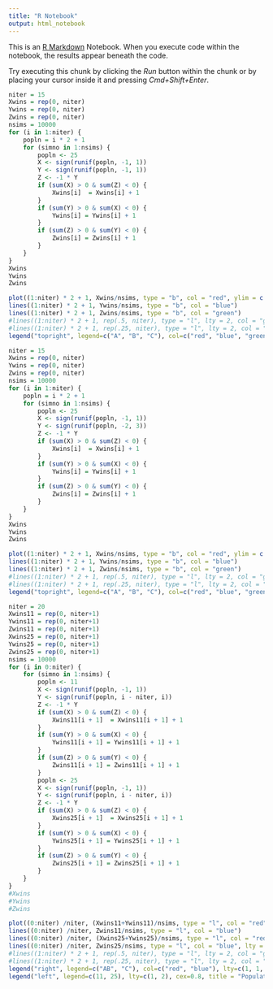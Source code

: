 ```yaml
---
title: "R Notebook"
output: html_notebook
---
```


This is an [R Markdown](http://rmarkdown.rstudio.com) Notebook. When you execute code within the notebook, the results appear beneath the code. 

Try executing this chunk by clicking the *Run* button within the chunk or by placing your cursor inside it and pressing *Cmd+Shift+Enter*. 

```r
niter = 15
Xwins = rep(0, niter)
Ywins = rep(0, niter)
Zwins = rep(0, niter)
nsims = 10000
for (i in 1:niter) {
    popln = i * 2 + 1
    for (simno in 1:nsims) {
        popln <- 25
        X <- sign(runif(popln, -1, 1))
        Y <- sign(runif(popln, -1, 1))
        Z <- -1 * Y
        if (sum(X) > 0 & sum(Z) < 0) { 
            Xwins[i]  = Xwins[i] + 1
        }
        if (sum(Y) > 0 & sum(X) < 0) {
            Ywins[i] = Ywins[i] + 1
        }
        if (sum(Z) > 0 & sum(Y) < 0) {
            Zwins[i] = Zwins[i] + 1
        }
    }
}
Xwins
Ywins
Zwins

plot((1:niter) * 2 + 1, Xwins/nsims, type = "b", col = "red", ylim = c(0, 1), main="Spoiled Election Results (Uniform)", xlab = "Population Size", ylab = "Probability of Victory")
lines((1:niter) * 2 + 1, Ywins/nsims, type = "b", col = "blue")
lines((1:niter) * 2 + 1, Zwins/nsims, type = "b", col = "green")
#lines((1:niter) * 2 + 1, rep(.5, niter), type = "l", lty = 2, col = "grey")
#lines((1:niter) * 2 + 1, rep(.25, niter), type = "l", lty = 2, col = "grey")
legend("topright", legend=c("A", "B", "C"), col=c("red", "blue", "green"), lty=c(1, 1, 1), cex=1, title="Candidate")

```

```r
niter = 15
Xwins = rep(0, niter)
Ywins = rep(0, niter)
Zwins = rep(0, niter)
nsims = 10000
for (i in 1:niter) {
    popln = i * 2 + 1
    for (simno in 1:nsims) {
        popln <- 25
        X <- sign(runif(popln, -1, 1))
        Y <- sign(runif(popln, -2, 3))
        Z <- -1 * Y
        if (sum(X) > 0 & sum(Z) < 0) { 
            Xwins[i]  = Xwins[i] + 1
        }
        if (sum(Y) > 0 & sum(X) < 0) {
            Ywins[i] = Ywins[i] + 1
        }
        if (sum(Z) > 0 & sum(Y) < 0) {
            Zwins[i] = Zwins[i] + 1
        }
    }
}
Xwins
Ywins
Zwins

plot((1:niter) * 2 + 1, Xwins/nsims, type = "b", col = "red", ylim = c(0, 1), main="Spoiled Election Results (Uniform)", xlab = "Population Size", ylab = "Probability of Victory")
lines((1:niter) * 2 + 1, Ywins/nsims, type = "b", col = "blue")
lines((1:niter) * 2 + 1, Zwins/nsims, type = "b", col = "green")
#lines((1:niter) * 2 + 1, rep(.5, niter), type = "l", lty = 2, col = "grey")
#lines((1:niter) * 2 + 1, rep(.25, niter), type = "l", lty = 2, col = "grey")
legend("topright", legend=c("A", "B", "C"), col=c("red", "blue", "green"), lty=c(1, 1, 1), cex=0.8)

```

```r
niter = 20
Xwins11 = rep(0, niter+1)
Ywins11 = rep(0, niter+1)
Zwins11 = rep(0, niter+1)
Xwins25 = rep(0, niter+1)
Ywins25 = rep(0, niter+1)
Zwins25 = rep(0, niter+1)
nsims = 10000
for (i in 0:niter) {
    for (simno in 1:nsims) {
        popln <- 11
        X <- sign(runif(popln, -1, 1))
        Y <- sign(runif(popln, i - niter, i))
        Z <- -1 * Y
        if (sum(X) > 0 & sum(Z) < 0) { 
            Xwins11[i + 1]  = Xwins11[i + 1] + 1
        }
        if (sum(Y) > 0 & sum(X) < 0) {
            Ywins11[i + 1] = Ywins11[i + 1] + 1
        }
        if (sum(Z) > 0 & sum(Y) < 0) {
            Zwins11[i + 1] = Zwins11[i + 1] + 1
        }
        popln <- 25
        X <- sign(runif(popln, -1, 1))
        Y <- sign(runif(popln, i - niter, i))
        Z <- -1 * Y
        if (sum(X) > 0 & sum(Z) < 0) { 
            Xwins25[i + 1]  = Xwins25[i + 1] + 1
        }
        if (sum(Y) > 0 & sum(X) < 0) {
            Ywins25[i + 1] = Ywins25[i + 1] + 1
        }
        if (sum(Z) > 0 & sum(Y) < 0) {
            Zwins25[i + 1] = Zwins25[i + 1] + 1
        }
    }
}
#Xwins
#Ywins
#Zwins

plot((0:niter) /niter, (Xwins11+Ywins11)/nsims, type = "l", col = "red", ylim = c(0, 1), xlim = c(0, 1), main="Spoiled Election Results (Non-uniform)", xlab = "Probability of Favoring Party AB", ylab = "Probability of Victory")
lines((0:niter) /niter, Zwins11/nsims, type = "l", col = "blue")
lines((0:niter) /niter, (Xwins25+Ywins25)/nsims, type = "l", col = "red", lty = 2)
lines((0:niter) /niter, Zwins25/nsims, type = "l", col = "blue", lty = 2)
#lines((1:niter) * 2 + 1, rep(.5, niter), type = "l", lty = 2, col = "grey")
#lines((1:niter) * 2 + 1, rep(.25, niter), type = "l", lty = 2, col = "grey")
legend("right", legend=c("AB", "C"), col=c("red", "blue"), lty=c(1, 1, 1), cex=0.8, title = "Party")
legend("left", legend=c(11, 25), lty=c(1, 2), cex=0.8, title = "Population Size")

```

```r

```

